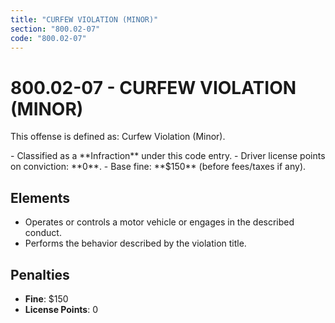 ```yaml
---
title: "CURFEW VIOLATION (MINOR)"
section: "800.02-07"
code: "800.02-07"
---
```





# 800.02-07 - CURFEW VIOLATION (MINOR)

This offense is defined as: Curfew Violation (Minor).

<Aside type="tip" title="Charge Type: Infraction">
- Classified as a **Infraction** under this code entry.
- Driver license points on conviction: **0**.
- Base fine: **$150** (before fees/taxes if any).
</Aside>

## Elements
- Operates or controls a motor vehicle or engages in the described conduct.
- Performs the behavior described by the violation title.

## Penalties
- **Fine**: $150
- **License Points**: 0

